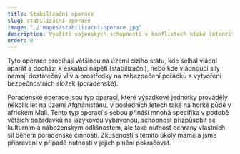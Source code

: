 ```yaml
---
title: Stabilizační operace
slug: stabilizacni-operace
image: "./images/stabilizacni-operace.jpg"
description: Využití vojenských schopností v konfliktech nízké intenzity, a to poradenskou nebo protipovstaleckou činností.
order: 8
---
```


Tyto operace probíhají většinou na území cizího státu, kde selhal vládní aparát a dochází k eskalaci napětí (stabilizační), nebo kde vládnoucí síly nemají dostatečný vliv a prostředky na zabezpečení pořádku a vytvoření bezpečnostních složek (poradenské).

Poradenské operace jsou typ operací, které výsadkové jednotky prováděly několik let na území Afghánistánu, v posledních letech také na horké půdě v africkém Mali. Tento typ operací s sebou přináší mnohá specifika v podobě větších požadavků na jazykovou vybavenou, schopnost přizpůsobit se kulturním a náboženským odlišnostem, ale také nutnost ochrany vlastních sil během poradenské činnosti. Zkušenosti s těmito úkoly máme a jsme připraveni v případě nutnosti v jejich plnění pokračovat.

